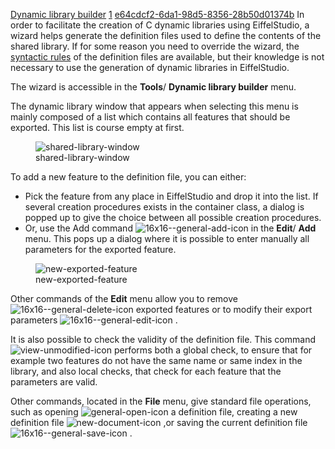 [[Property:title|Dynamic library builder]]
[[Property:weight|1]]
[[Property:uuid|e64cdcf2-6da1-98d5-8356-28b50d01374b]]
In order to facilitate the creation of C dynamic libraries using EiffelStudio, a wizard helps generate the definition files used to define the contents of the shared library. If for some reason you need to override the wizard, the [[Definition file|syntactic rules]]  of the definition files are available, but their knowledge is not necessary to use the generation of dynamic libraries in EiffelStudio. 

The wizard is accessible in the '''Tools'''/ '''Dynamic library builder''' menu. 

The dynamic library window that appears when selecting this menu is mainly composed of a list which contains all features that should be exported. This list is course empty at first.

[[Image:shared-library-window]]  

{{note|The layout of this wizard is slightly different on Windows and on Unix systems, because the index and calling convention fields never appear on Unix systems. }}

To add a new feature to the definition file, you can either:
* Pick the feature from any place in EiffelStudio and drop it into the list. If several creation procedures exists in the container class, a dialog is popped up to give the choice between all possible creation procedures.
* Or, use the Add command  [[Image:16x16--general-add-icon]]  in the '''Edit'''/ '''Add''' menu. This pops up a dialog where it is possible to enter manually all parameters for the exported feature. 

[[Image:new-exported-feature]]  

Other commands of the '''Edit''' menu allow you to remove  [[Image:16x16--general-delete-icon]]  exported features or to modify their export parameters  [[Image:16x16--general-edit-icon]] . 

It is also possible to check the validity of the definition file. This command  [[Image:view-unmodified-icon]] performs both a global check, to ensure that for example two features do not have the same name or same index in the library, and also local checks, that check for each feature that the parameters are valid. 

Other commands, located in the '''File''' menu, give standard file operations, such as opening  [[Image:general-open-icon]]  a definition file, creating a new definition file  [[Image:new-document-icon]] ,or saving the current definition file  [[Image:16x16--general-save-icon]] . 

{{tip|Although the wizard can handle several files during the same EiffelStudio session, remember that only one file can be used in the project settings to effectively generate a shared library. }}




